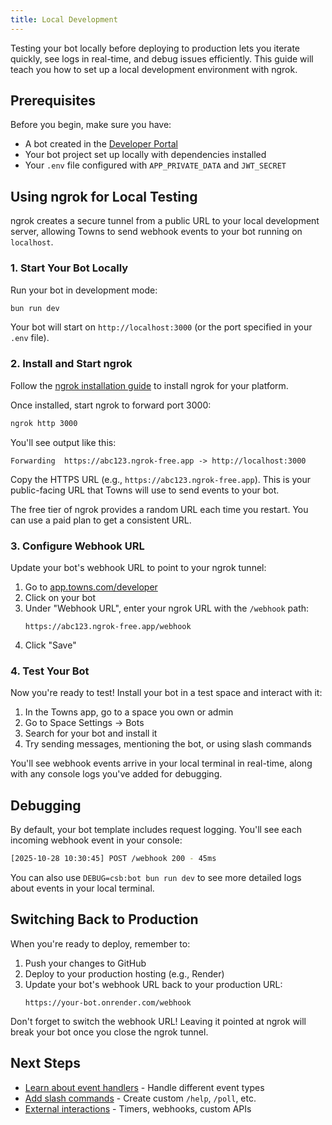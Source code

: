 ```yaml
---
title: Local Development
---
```


Testing your bot locally before deploying to production lets you iterate quickly, see logs in real-time, and debug issues efficiently. This guide will teach you how to set up a local development environment with ngrok.

## Prerequisites

Before you begin, make sure you have:
- A bot created in the [Developer Portal](https://app.towns.com/developer)
- Your bot project set up locally with dependencies installed
- Your `.env` file configured with `APP_PRIVATE_DATA` and `JWT_SECRET`

## Using ngrok for Local Testing

ngrok creates a secure tunnel from a public URL to your local development server, allowing Towns to send webhook events to your bot running on `localhost`.

### 1. Start Your Bot Locally

Run your bot in development mode:

```bash
bun run dev
```

Your bot will start on `http://localhost:3000` (or the port specified in your `.env` file).

### 2. Install and Start ngrok

Follow the [ngrok installation guide](https://ngrok.com/download) to install ngrok for your platform.

Once installed, start ngrok to forward port 3000:

```bash
ngrok http 3000
```

You'll see output like this:

```
Forwarding  https://abc123.ngrok-free.app -> http://localhost:3000
```

Copy the HTTPS URL (e.g., `https://abc123.ngrok-free.app`). This is your public-facing URL that Towns will use to send events to your bot.

<Note>
The free tier of ngrok provides a random URL each time you restart. You can use a paid plan to get a consistent URL.
</Note>

### 3. Configure Webhook URL

Update your bot's webhook URL to point to your ngrok tunnel:

1. Go to [app.towns.com/developer](https://app.towns.com/developer)
2. Click on your bot
3. Under "Webhook URL", enter your ngrok URL with the `/webhook` path:
   ```
   https://abc123.ngrok-free.app/webhook
   ```
4. Click "Save"

### 4. Test Your Bot

Now you're ready to test! Install your bot in a test space and interact with it:

1. In the Towns app, go to a space you own or admin
2. Go to Space Settings → Bots
3. Search for your bot and install it
4. Try sending messages, mentioning the bot, or using slash commands

You'll see webhook events arrive in your local terminal in real-time, along with any console logs you've added for debugging.

## Debugging

By default, your bot template includes request logging. You'll see each incoming webhook event in your console:

```bash
[2025-10-28 10:30:45] POST /webhook 200 - 45ms
```

You can also use `DEBUG=csb:bot bun run dev` to see more detailed logs about events in your local terminal.

## Switching Back to Production

When you're ready to deploy, remember to:

1. Push your changes to GitHub
2. Deploy to your production hosting (e.g., Render)
3. Update your bot's webhook URL back to your production URL:
   ```
   https://your-bot.onrender.com/webhook
   ```

<Warning>
Don't forget to switch the webhook URL! Leaving it pointed at ngrok will break your bot once you close the ngrok tunnel.
</Warning>

## Next Steps

- [Learn about event handlers](/build/bots/events) - Handle different event types
- [Add slash commands](/build/bots/slash-commands) - Create custom `/help`, `/poll`, etc.
- [External interactions](/build/bots/external-interactions) - Timers, webhooks, custom APIs